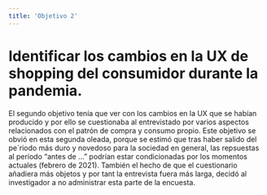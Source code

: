 ```yaml
---
title: 'Objetivo 2'
---
```


# Identificar los cambios en la UX de shopping del consumidor durante la pandemia.

El segundo objetivo tenía que ver con los cambios en la UX que se habían producido y por ello se cuestionaba al entrevistado por varios aspectos relacionados con el patrón de compra y consumo propio. Este objetivo se obvió en esta segunda oleada, porque se estimó que tras haber salido del pe´riodo más duro y novedoso para la sociedad en general, las repsuestas al período "antes de ..." podrían estar condicionadas por los momentos actuales (febrero de 2021). También el hecho de que el cuestionario añadiera más objetos y por tant la entrevista fuera más larga, decidó al investigador a no administrar esta parte de la encuesta.
